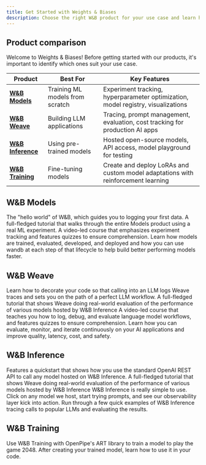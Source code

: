 ```yaml
---
title: Get Started with Weights & Biases
description: Choose the right W&B product for your use case and learn how to get started
---
```


## Product comparison

Welcome to Weights & Biases! Before getting started with our products, it's important to identify which ones suit your use case. 

| Product | Best For | Key Features |
|---------|----------|--------------|
| **[W&B Models](#w%26b-models)** | Training ML models from scratch | Experiment tracking, hyperparameter optimization, model registry, visualizations |
| **[W&B Weave](#w%26b-weave)** | Building LLM applications | Tracing, prompt management, evaluation, cost tracking for production AI apps |
| **[W&B Inference](#w%26b-inference)** | Using pre-trained models | Hosted open-source models, API access, model playground for testing |
| **[W&B Training](#w%26b-training)** | Fine-tuning models | Create and deploy LoRAs and custom model adaptations with reinforcement learning |

## W&B Models

<Columns cols={2}>
  <Card title="Models Quickstart" href="/models/quickstart">
    The "hello world" of W&B, which guides you to logging your first data.
  </Card>
  <Card title="Get Started with Models" href="/models/models_quickstart">
    A full-fledged tutorial that walks through the entire Models product using a real ML experiment.
  </Card>
  <Card title="W&B 101 Course" href="https://wandb.ai/site/courses/101/">
    A video-led course that emphasizes experiment tracking and features quizzes to ensure comprehension.
  </Card>
  <Card title="YouTube Tutorial" href="https://www.youtube.com/watch?v=tHAFujRhZLA">
    Learn how models are trained, evaluated, developed, and deployed and how you can use wandb at each step of that lifecycle to help build better performing models faster.
  </Card>
</Columns>


## W&B Weave

<Columns cols={2}>
  <Card title="Weave Quickstart" href="/weave/quickstart">
    Learn how to decorate your code so that calling into an LLM logs Weave traces and sets you on the path of a perfect LLM workflow.
  </Card>
  <Card title="Learn Weave with W&B Inference" href="/weave/quickstart-inference">
    A full-fledged tutorial that shows Weave doing real-world evaluation of the performance of various models hosted by W&B Inference
  </Card>
  <Card title="W&B Weave 101 Course" href="https://site.wandb.ai/courses/weave/">
    A video-led course that teaches you how to log, debug, and evaluate language model workflows, and features quizzes to ensure comprehension.
  </Card>
  <Card title="YouTube Demo" href="https://www.youtube.com/watch?v=IQcGGNLN3zo">
    Learn how you can evaluate, monitor, and iterate continuously on your AI applications and improve quality, latency, cost, and safety. 
  </Card>
</Columns>

## W&B Inference

<Columns cols={2}>
  <Card title="Inference Introduction" href="/inference">
    Features a quickstart that shows how you use the standard OpenAI REST API to call any model hosted on W&B Inference.
  </Card>
  <Card title="Learn Weave with W&B Inference" href="/weave/quickstart-inference">
    A full-fledged tutorial that shows Weave doing real-world evaluation of the performance of various models hosted by W&B Inference
  </Card>
  <Card title="Try the Inference Playground" href="https://wandb.ai/inference">
    W&B Inference is really simple to use. Click on any model we host, start trying prompts, and see our observability layer kick into action.
  </Card>
  <Card title="Examples" href="/inference/examples">
    Run through a few quick examples of W&B Inference tracing calls to popular LLMs and evaluating the results.
  </Card>
</Columns>

## W&B Training

<Columns cols={2}>
  <Card title="Quickstart" href="https://art.openpipe.ai/getting-started/quick-start">
    Use W&B Training with OpenPipe's ART library to train a model to play the game 2048.
  </Card>
  <Card title="Use your trained models" href="/training/serverless-rl/use-trained-models">
    After creating your trained model, learn how to use it in your code.
  </Card>
</Columns>
